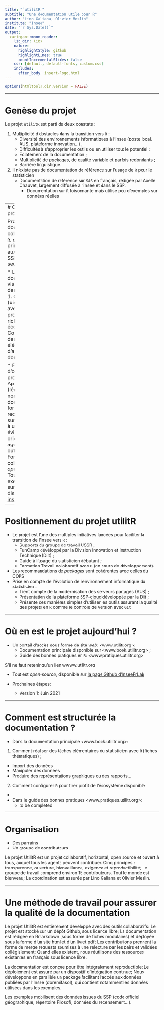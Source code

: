 ```yaml
---
title: "`utilitR`"
subtitle: "Une documentation utile pour R"
author: "Lino Galiana, Olivier Meslin"
institute: "Insee"
date: "`r Sys.Date()`"
output:
  xaringan::moon_reader:
    lib_dir: libs
    nature:
      highlightStyle: github
      highlightLines: true
      countIncrementalSlides: false
    css: [default, default-fonts, custom.css]
    includes:
      after_body: insert-logo.html    
---
```


```r
options(htmltools.dir.version = FALSE)
```


---

# Genèse du projet


Le projet `utilitR` est parti de deux constats : 

1. Multiplicité d’obstacles dans la transition vers `R` :
    + Diversité des environnements informatiques à l’Insee (poste local, AUS, plateforme innovation…) ;
    + Difficultés à s’approprier les outils ou en utiliser tout le potentiel :
    + Eclatement de la documentation ;
    + Multiplicité de *packages*, de qualité variable et parfois redondants ;
    + Barrière linguistique.
2. Il n'existe pas de documentation de référence sur l'usage de `R` pour le statisticien
    + Documentation de référence sur `SAS` en français, rédigée par
Axelle Chauvet, largement diffusée à l’Insee et dans le SSP.
        + Documentation sur `R` foisonnante mais utilise peu d'exemples sur données réelles

---
# Objectif du projet


Produire une documentation collaborative sur `R`, destinée principalement
aux agents du SSP (mais pas seulement).

* La documentation vise à répondre à deux questions:
    1. Comment (bien) travailler avec `R` pour profiter de la richesse de son 
écosystème ;
    2. Comment réaliser des tâches élémentaires d'analyse de données avec `R`.


* Points d’originalité du projet:
    + Approche (légèrement) normative : la documentation formule des
recommandations sur les packages à utiliser ou à éviter, de façon à orienter
les agents vers les outils adaptés;
    + Fonctionnement collaboratif et *open source*.
    + Tous les exemples sont sur données disponibles sur [insee.fr](www.insee.fr)

---


# Positionnement du projet utilitR

* Le projet est l’une des multiples initiatives lancées pour faciliter la
transition de l’Insee vers `R` : 
    + Supports du groupe de travail USSR ;
    + FunCamp dévéloppé par la Division Innovation et Instruction Technique (Diit) ;
    + Guide à l'usage du statisticien débutant ;
    + Formation Travail collaboratif avec `R` (en cours de développement).
* Les recommandations de *packages* sont cohérentes avec celles du COPS
* Prise en compte de l'évolution de l’environnement informatique du statisticien :
    + Tient compte de la modernisation des serveurs partagés (AUS) ;
    + Présentation de la plateforme [SSP-cloud](https://datalab.sspcloud.fr/accueil) développée par la Diit ;
    + Présente des manières simples d'utiliser les outils assurant la qualité des projets en `R` comme le contrôle de version avec `Git`


---

# Où en est le projet aujourd'hui ?

* Un portail d'accès sous forme de site *web*: <www.utilitr.org>:
    + Documentation principale disponible sur <www.book.utilitr.org> ;
    + Guide des bonnes pratiques en `R`: <www.pratiques.utilitr.org>

S'il ne faut retenir qu'un lien [wwww.utilitr.org](wwww.utilitr.org)

* Tout est *open-source*, disponible sur [la page Github d'InseeFrLab](https://github.com/InseeFrLab/utilitR)

* Prochaines étapes:
    + Version 1: Juin 2021

---

# Comment est structurée la documentation ?

* Dans la documentation principale <www.book.utilitr.org>:
1. Comment réaliser des tâches élémentaires du statisticien avec `R` (fiches thématiques) ;
  * Import des données
  * Manipuler des données
  * Produire des représentations graphiques ou des rapports...
2. Comment configurer `R` pour tirer profit de l'écosystème disponible
  * 

* Dans le guide des bonnes pratiques <www.pratiques.utilitr.org>:
  * to be completed
  


---

# Organisation

* Des parrains
* Un groupe de contributeurs

Le projet UtilitR est un projet collaboratif, horizontal, open source et ouvert à tous, auquel tous les agents peuvent contribuer. 
Cinq principes : transparence, ouverture, bienveillance, exigence et reproductibilité;
Le groupe de travail comprend environ 15 contributeurs. Tout le monde est bienvenu;
La coordination est assurée par Lino Galiana et Olivier Meslin.


---

# Une méthode de travail pour assurer la qualité de la documentation

Le projet UtilitR est entièrement développé avec des outils collaboratifs:
Le projet est stocké sur un dépôt Github, sous licence libre;
La documentation est rédigée en Rmarkdown (sous forme de fiches modulaires) et déployée sous la forme d’un site html et d’un livret pdf;
Les contributions prennent la forme de merge requests soumises à une relecture par les pairs et validées collégialement;
Quand elles existent, nous réutilisons des ressources existantes en français sous licence libre.

La documentation est conçue pour être intégralement reproductible:
Le déploiement est assuré par un dispositif d’intégration continue;
Nous développons en parallèle un package facilitant l’accès aux données publiées par l’Insee (doremifasol), qui contient notamment les données utilisées dans les exemples.

Les exemples mobilisent des données issues du SSP (code officiel géographique, répertoire Filosofi, données du recensement…).






